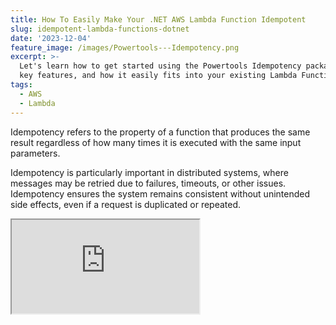 ```yaml
---
title: How To Easily Make Your .NET AWS Lambda Function Idempotent
slug: idempotent-lambda-functions-dotnet
date: '2023-12-04'
feature_image: /images/Powertools---Idempotency.png
excerpt: >-
  Let's learn how to get started using the Powertools Idempotency package, some
  key features, and how it easily fits into your existing Lambda Functions.
tags:
  - AWS
  - Lambda
---
```

Idempotency refers to the property of a function that produces the same result regardless of how many times it is executed with the same input parameters.

Idempotency is particularly important in distributed systems, where messages may be retried due to failures, timeouts, or other issues. Idempotency ensures the system remains consistent without unintended side effects, even if a request is duplicated or repeated.

<iframe src="https://www.youtube.com/embed/v-A8iP0hSLQ?feature=oembed" />

The [Powertools Idempotency utility](https://docs.powertools.aws.dev/lambda/dotnet/utilities/idempotency/) makes it easy to convert your Lambda functions into idempotent operations that are safe to retry.

In this blog post, let's learn how to get started using the Powertools Idempotency package, some key features, and how it easily fits into your existing Lambda Functions.

_This article is sponsored by AWS and is part of my_ [_AWS Series_](/tag/aws/)_._

## .NET Lambda Function and Powertools Idempotency Package

The Lambda Powertools Idempotency utility prevents the function handler from executing more than once for the same event payload during a specified period while ensuring it returns the same result.

The utility package is highly customizable, making it very easy to be tuned to work for your application-specific needs.

### Setting Up Lambda Function Idempotency

To start using the Idempotency utility, let's first install the NuGet package - `AWS.Lambda.Powertools.Idempotency`

Once installed, we only need to add the `Idempotent` attribute to our Lambda Function handler endpoint, as shown below.

```csharp
[LambdaFunction(Role = "@WeatherApiLambdaExecutionRole")]
[HttpApi(LambdaHttpMethod.Post, "/weather-forecast")]
[Idempotent]
public async Task AddWeatherData([FromBody] WeatherForecast weatherForecast)
{
    Console.WriteLine("Running time consuming process");
    await Task.Delay(TimeSpan.FromSeconds(5));
    await dynamoDBContext.SaveAsync(weatherForecast);
}
```

The Lambda Function sample uses <BlogLink
  href="/blog/lambda-annotation-framework-crud-api"
  title="Serverless API Development Made Easy: Using AWS Lambda Annotations for CRUD"
  description="Learn how to create a CRUD API Endpoint using AWS Lambda, API Gateway and the Annotations Framework. See how the Lambda Annotations framework does all the heavy lifting for us, and makes it easier to develop APIs."
  authorImage="/images/logo-512x512-24.png"
  authorName="Rahul Nath"
  authorTitle="Rahul Pulikkot Nath"
  featureImage="/images/Lambda-Annotation-Framework---CRUD.png"
/> , which makes it extremely easy to build Lambda Functions in .NET.

The function is an API endpoint that takes in a `WeatherForecast` data from the body of the API Gateway API request object.

In the Function constructor, you can initialize the Idempotency configuration. The code below sets up the package to use the DynamoDB table `IdempotencyTable` , as it's storage mechanism to maintain request/response information.

```csharp
public Functions(IDynamoDBContext dynamoDBContext)
{
    this.dynamoDBContext = dynamoDBContext;
    Idempotency.Configure(builder => builder.UseDynamoDb("IdempotencyTable"));
}
```

_Ensure that the Lambda Function has appropriate rights to talk to the `IdempotencyTable`._

When making requests against the API endpoint, it creates a hash value based on the request object (in this case, the `WeatherForecast` object) and stores it in the DynamoDB table.

If the same request is made, it will find a matching item in the DynamoDB table with the hash key and return the recorded response from the earlier successful request.

The default timeout period is 1 hour, which means any request with the same payload during that period will get the recorded response. After the timeout, the record is deleted from the DynamoDB table, and the first new request with the same payload will invoke the Lambda Function again.

![](/images/image-2.png)

Idempotency DynamoDB Table with records populated as we make requests in the API endpoint.

Since the sample function above does not return any value, the data property in the DynamoDB table is empty.

## Customizing Idempotency Key

The Idempotency package automatically used the first parameter In the above function, it automatically used the first parameter of the Lambda Function as the Idempotency key.

If there is more than one parameter for the Lambda Function, you can explicitly mark the item to use as the Idempotency Key using the `IdempotencyKey` attribute.

```csharp
[LambdaFunction(Role = "@WeatherApiLambdaExecutionRole")]
[HttpApi(LambdaHttpMethod.Post, "/weather-forecast")]
[Idempotent]
public async Task AddWeatherData(APIGatewayHttpApiV2ProxyRequest request, [IdempotencyKey][FromBody] WeatherForecast weatherForecast)
{
    Console.WriteLine("Running time consuming process");
    await Task.Delay(TimeSpan.FromSeconds(5));
    await dynamoDBContext.SaveAsync(weatherForecast);
}
```

You can further customize the IdempotencyKey to use specific properties from the object payload.

This helps to ensure that the idempotency key is not affected by properties in the request object that might change over multiple requests (e.g., HTTP headers, etc.).

The code below specifies the `CityName` and `Date` properties to be used for the Idempotency key, ignoring all other properties on the request object (`WeatherForecast`).

```csharp
public Functions(IDynamoDBContext dynamoDBContext)
{
    this.dynamoDBContext = dynamoDBContext;
    Idempotency.Configure(builder =>
        builder
        .WithOptions(optionsBuilder => 
              optionsBuilder.WithEventKeyJmesPath("[CityName, Date]"))
        .UseDynamoDb("IdempotencyTable"));
}
```

Any requests with the same `CityName` and `Date` property will be treated as an idempotent request during the timeout period.

## Adding Payload Validation for Idempotency

Now, in the case of the WeatherForecast payload, what if the Temperature amount is different between two consecutive requests?

Since we chose not to include that as part of the Idempotency key, it will respond with the response from the initial request for any subsequent request.

In these cases, you can either add the `Temperature` property to the Idempotency key or add in request validation to ensure that the Temperature property has the same value as the initial request.

The initialization code below sets up the property validation`TemperatureC` using the `WithPayloadValidationJmesPath` function.

```csharp
public Functions(IDynamoDBContext dynamoDBContext)
{
    this.dynamoDBContext = dynamoDBContext;
    Idempotency.Configure(builder =>
        builder
        .WithOptions(optionsBuilder => optionsBuilder
            .WithEventKeyJmesPath("[CityName, Date]")
            .WithPayloadValidationJmesPath("TemperatureC"))
        .UseDynamoDb("IdempotencyTable"));
}
```

Any subsequent requests with the same `CityName` and `Date` property, with a different `TemperatureC` property will throw an **`IdempotencyValidationException.`**

I hope this helps you to get started using the Idempotency Lambda package.
